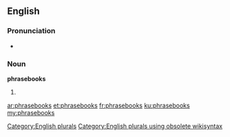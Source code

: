 ==English==

===Pronunciation===
* {{IPA|/fɹeɪzbʊks/}}

===Noun===
'''phrasebooks'''

# {{plural of|phrasebook}}

[[Category:English plurals]][[Category:English plurals using obsolete wikisyntax]]

[[ar:phrasebooks]]
[[et:phrasebooks]]
[[fr:phrasebooks]]
[[ku:phrasebooks]]
[[my:phrasebooks]]